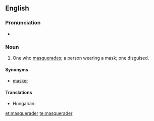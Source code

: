 ==English==

===Pronunciation===
* {{rhymes|eɪdə(r)}}

===Noun===
{{en-noun}}

# One who [[masquerade]]s; a person wearing a mask; one disguised.

====Synonyms====
* [[masker]]

====Translations====
{{trans-top|one who wears a mask}}
* Hungarian: {{t-|hu|álarcos}}
{{trans-mid}}
{{trans-bottom}}

[[et:masquerader]]
[[te:masquerader]]